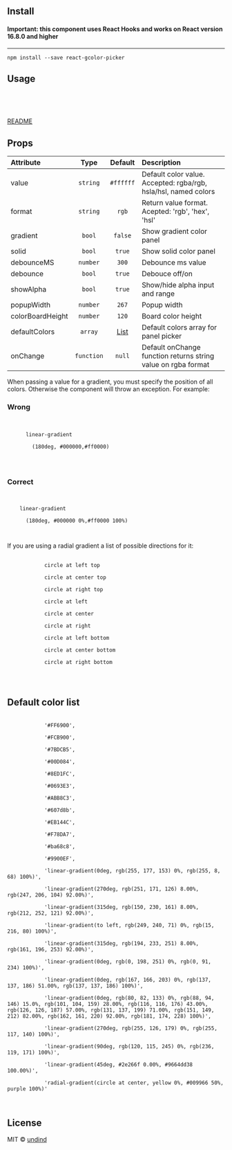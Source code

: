 
<Meta title='Getting Started' />

<div>
    <h2 id="install">Install</h2>
    <h4 id="important-this-component-uses-react-hooks-and-works-on-react-version-16.8.0-and-higher"><strong>Important: this component uses React Hooks and works on React version 16.8.0 and higher</strong></h4>
    <hr />
    <pre><code>npm install --save react-gcolor-picker</code></pre>
    <h2 id="usage">Usage</h2>
    <pre className="tsx">
    <code>
    </code>
    </pre>
    <p><a href="https://github.com/undind/react-gcolor-picker/blob/main/README.md">README</a></p>
    <h2 id="props">Props</h2>
    <table>
        <thead>
            <tr className="header">
                <th align="left">Attribute</th>
                <th align="center">Type</th>
                <th align="center">Default</th>
                <th align="left">Description</th>
            </tr>
        </thead>
        <tbody>
            <tr className="odd">
                <td align="left">value</td>
                <td align="center"><code>string</code></td>
                <td align="center"><code>#ffffff</code></td>
                <td align="left">Default color value. Accepted: rgba/rgb, hsla/hsl, named colors</td>
            </tr>
            <tr className="even">
                <td align="left">format</td>
                <td align="center"><code>string</code></td>
                <td align="center"><code>rgb</code></td>
                <td align="left">Return value format. Acepted: 'rgb', 'hex', 'hsl'</td>
            </tr>
            <tr className="odd">
                <td align="left">gradient</td>
                <td align="center"><code>bool</code></td>
                <td align="center"><code>false</code></td>
                <td align="left">Show gradient color panel</td>
            </tr>
            <tr className="even">
                <td align="left">solid</td>
                <td align="center"><code>bool</code></td>
                <td align="center"><code>true</code></td>
                <td align="left">Show solid color panel</td>
            </tr>
            <tr className="odd">
                <td align="left">debounceMS</td>
                <td align="center"><code>number</code></td>
                <td align="center"><code>300</code></td>
                <td align="left">Debounce ms value</td>
            </tr>
            <tr className="even">
                <td align="left">debounce</td>
                <td align="center"><code>bool</code></td>
                <td align="center"><code>true</code></td>
                <td align="left">Debouce off/on</td>
            </tr>
            <tr className="odd">
                <td align="left">showAlpha</td>
                <td align="center"><code>bool</code></td>
                <td align="center"><code>true</code></td>
                <td align="left">Show/hide alpha input and range</td>
            </tr>
            <tr className="even">
                <td align="left">popupWidth</td>
                <td align="center"><code>number</code></td>
                <td align="center"><code>267</code></td>
                <td align="left">Popup width</td>
            </tr>
            <tr className="odd">
                <td align="left">colorBoardHeight</td>
                <td align="center"><code>number</code></td>
                <td align="center"><code>120</code></td>
                <td align="left">Board color height</td>
            </tr>
            <tr className="even">
                <td align="left">defaultColors</td>
                <td align="center"><code>array</code></td>
                <td align="center"><a href="#default-color-list">List</a></td>
                <td align="left">Default colors array for panel picker</td>
            </tr>
            <tr className="odd">
                <td align="left">onChange</td>
                <td align="center"><code>function</code></td>
                <td align="center"><code>null</code></td>
                <td align="left">Default onChange function returns string value on rgba format</td>
            </tr>
        </tbody>
    </table>
    <p>When passing a value for a gradient, you must specify the position of all colors. Otherwise the component will throw an exception. For example:</p>
    <h3 id="wrong">Wrong</h3>
    <pre>
  <code>
    <span class="hljs-function">
      <span class="hljs-title">linear-gradient</span>
      <span class="hljs-params">
        (<span>180deg</span>, <span>#000000</span>,<span>#ff0000</span>)
      </span>
    </span>
  </code>
</pre>
    <h3 id="correct">Correct</h3>
    <pre><code>
  <span class="hljs-function">
    <span class="hljs-title">linear-gradient</span>
    <span class="hljs-params">
      (<span>180deg</span>, <span>#000000</span> <span>0%</span>,<span>#ff0000</span> <span>100%</span>)
    </span>
  </span>
</code></pre>
    <p>If you are using a radial gradient a list of possible directions for it:</p>
    <pre>
        <code>
            circle at left top<br />
            circle at center top<br />
            circle at right top<br />
            circle at left<br />
            circle at center<br />
            circle at right<br />
            circle at left bottom<br />
            circle at center bottom<br />
            circle at right bottom<br />
        </code>
    </pre>
    <h2 id="default-color-list">Default color list</h2>
    <pre>
        <code>
            '#FF6900',<br />
            '#FCB900',<br />
            '#7BDCB5',<br />
            '#00D084',<br />
            '#8ED1FC',<br />
            '#0693E3',<br />
            '#ABB8C3',<br />
            '#607d8b',<br />
            '#EB144C',<br />
            '#F78DA7',<br />
            '#ba68c8',<br />
            '#9900EF',<br />
            'linear-gradient(0deg, rgb(255, 177, 153) 0%, rgb(255, 8, 68) 100%)',<br />
            'linear-gradient(270deg, rgb(251, 171, 126) 8.00%, rgb(247, 206, 104) 92.00%)',<br />
            'linear-gradient(315deg, rgb(150, 230, 161) 8.00%, rgb(212, 252, 121) 92.00%)',<br />
            'linear-gradient(to left, rgb(249, 240, 71) 0%, rgb(15, 216, 80) 100%)',<br />
            'linear-gradient(315deg, rgb(194, 233, 251) 8.00%, rgb(161, 196, 253) 92.00%)',<br />
            'linear-gradient(0deg, rgb(0, 198, 251) 0%, rgb(0, 91, 234) 100%)',<br />
            'linear-gradient(0deg, rgb(167, 166, 203) 0%, rgb(137, 137, 186) 51.00%, rgb(137, 137, 186) 100%)',<br />
            'linear-gradient(0deg, rgb(80, 82, 133) 0%, rgb(88, 94, 146) 15.0%, rgb(101, 104, 159) 28.00%, rgb(116, 116, 176) 43.00%, rgb(126, 126, 187) 57.00%, rgb(131, 137, 199) 71.00%, rgb(151, 149, 212) 82.00%, rgb(162, 161, 220) 92.00%, rgb(181, 174, 228) 100%)',<br />
            'linear-gradient(270deg, rgb(255, 126, 179) 0%, rgb(255, 117, 140) 100%)',<br />
            'linear-gradient(90deg, rgb(120, 115, 245) 0%, rgb(236, 119, 171) 100%)',<br />
            'linear-gradient(45deg, #2e266f 0.00%, #9664dd38 100.00%)',<br />
            'radial-gradient(circle at center, yellow 0%, #009966 50%, purple 100%)'
        </code>
    </pre>
    <h2 id="license">License</h2>
    <p>MIT © <a href="https://github.com/undind">undind</a></p>
</div>
